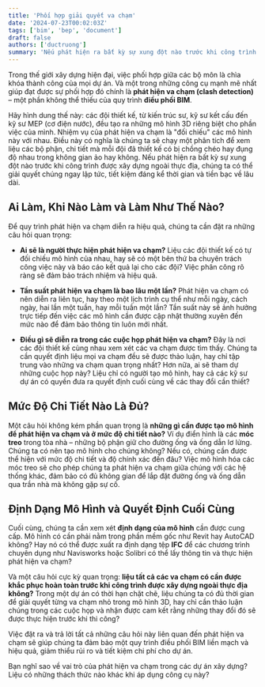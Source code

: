 ```yaml
---
title: 'Phối hợp giải quyết va chạm'
date: '2024-07-23T00:02:03Z'
tags: ['bim', 'bep', 'document']
draft: false
authors: ['ductruong']
summary: 'Nếu phát hiện ra bất kỳ sự xung đột nào trước khi công trình được xây dựng ngoài thực địa, chúng ta có thể giải quyết chúng ngay lập tức, tiết kiệm đáng kể thời gian và tiền bạc về lâu dài.'
---
```


Trong thế giới xây dựng hiện đại, việc phối hợp giữa các bộ môn là chìa khóa thành công của mọi dự án. Và một trong những công cụ mạnh mẽ nhất giúp đạt được sự phối hợp đó chính là **phát hiện va chạm (clash detection)** – một phần không thể thiếu của quy trình **điều phối BIM**.

Hãy hình dung thế này: các đội thiết kế, từ kiến trúc sư, kỹ sư kết cấu đến kỹ sư MEP (cơ điện nước), đều tạo ra những mô hình 3D riêng biệt cho phần việc của mình. Nhiệm vụ của phát hiện va chạm là "đối chiếu" các mô hình này với nhau. Điều này có nghĩa là chúng ta sẽ chạy một phân tích để xem liệu các bộ phận, chi tiết mà mỗi đội đã thiết kế có bị chồng chéo hay đụng độ nhau trong không gian ảo hay không. Nếu phát hiện ra bất kỳ sự xung đột nào trước khi công trình được xây dựng ngoài thực địa, chúng ta có thể giải quyết chúng ngay lập tức, tiết kiệm đáng kể thời gian và tiền bạc về lâu dài.

<TOCInline toc={props.toc} exclude="" />

## Ai Làm, Khi Nào Làm và Làm Như Thế Nào?

Để quy trình phát hiện va chạm diễn ra hiệu quả, chúng ta cần đặt ra những câu hỏi quan trọng:

- **Ai sẽ là người thực hiện phát hiện va chạm?** Liệu các đội thiết kế có tự đối chiếu mô hình của nhau, hay sẽ có một bên thứ ba chuyên trách công việc này và báo cáo kết quả lại cho các đội? Việc phân công rõ ràng sẽ đảm bảo trách nhiệm và hiệu quả.

- **Tần suất phát hiện va chạm là bao lâu một lần?** Phát hiện va chạm có nên diễn ra liên tục, hay theo một lịch trình cụ thể như mỗi ngày, cách ngày, hai lần một tuần, hay mỗi tuần một lần? Tần suất này sẽ ảnh hưởng trực tiếp đến việc các mô hình cần được cập nhật thường xuyên đến mức nào để đảm bảo thông tin luôn mới nhất.

- **Điều gì sẽ diễn ra trong các cuộc họp phát hiện va chạm?** Đây là nơi các đội thiết kế cùng nhau xem xét các va chạm được tìm thấy. Chúng ta cần quyết định liệu mọi va chạm đều sẽ được thảo luận, hay chỉ tập trung vào những va chạm quan trọng nhất? Hơn nữa, ai sẽ tham dự những cuộc họp này? Liệu chỉ có người tạo mô hình, hay cả các kỹ sư dự án có quyền đưa ra quyết định cuối cùng về các thay đổi cần thiết?

## Mức Độ Chi Tiết Nào Là Đủ?

Một câu hỏi không kém phần quan trọng là **những gì cần được tạo mô hình để phát hiện va chạm và ở mức độ chi tiết nào?** Ví dụ điển hình là các **móc treo** trong tòa nhà – những bộ phận giữ cho đường ống và ống dẫn lơ lửng. Chúng ta có nên tạo mô hình cho chúng không? Nếu có, chúng cần được thể hiện với mức độ chi tiết và độ chính xác đến đâu? Việc mô hình hóa các móc treo sẽ cho phép chúng ta phát hiện va chạm giữa chúng với các hệ thống khác, đảm bảo có đủ không gian để lắp đặt đường ống và ống dẫn qua trần nhà mà không gặp sự cố.

## Định Dạng Mô Hình và Quyết Định Cuối Cùng

Cuối cùng, chúng ta cần xem xét **định dạng của mô hình** cần được cung cấp. Mô hình có cần phải nằm trong phần mềm gốc như Revit hay AutoCAD không? Hay nó có thể được xuất ra định dạng tệp **IFC** để các chương trình chuyên dụng như Navisworks hoặc Solibri có thể lấy thông tin và thực hiện phát hiện va chạm?

Và một câu hỏi cực kỳ quan trọng: **liệu tất cả các va chạm có cần được khắc phục hoàn toàn trước khi công trình được xây dựng ngoài thực địa không?** Trong một dự án có thời hạn chặt chẽ, liệu chúng ta có đủ thời gian để giải quyết từng va chạm nhỏ trong mô hình 3D, hay chỉ cần thảo luận chúng trong các cuộc họp và nhận được cam kết rằng những thay đổi đó sẽ được thực hiện trước khi thi công?

Việc đặt ra và trả lời tất cả những câu hỏi này liên quan đến phát hiện va chạm sẽ giúp chúng ta đảm bảo một quy trình điều phối BIM liền mạch và hiệu quả, giảm thiểu rủi ro và tiết kiệm chi phí cho dự án.

Bạn nghĩ sao về vai trò của phát hiện va chạm trong các dự án xây dựng? Liệu có những thách thức nào khác khi áp dụng công cụ này?
